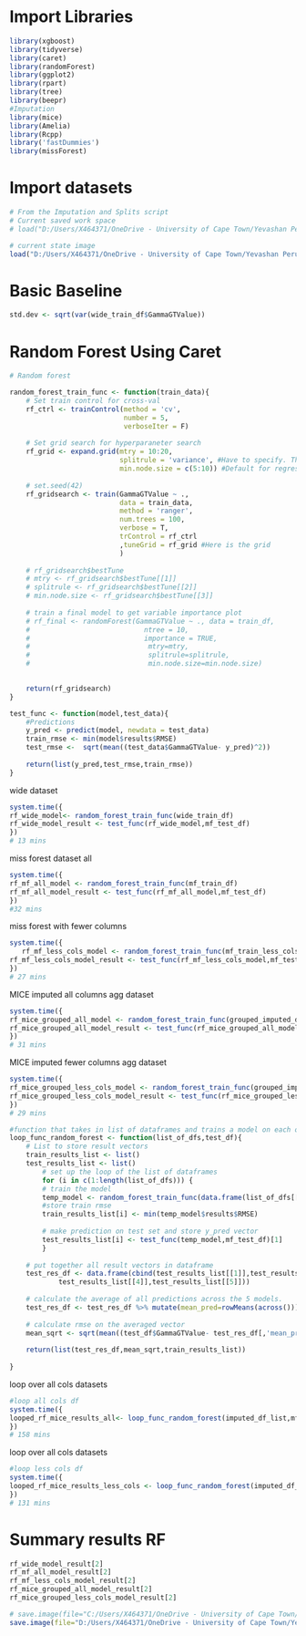 # Import Libraries
```r
library(xgboost)
library(tidyverse)
library(caret)
library(randomForest)
library(ggplot2)
library(rpart)
library(tree)
library(beepr)
#Imputation
library(mice)
library(Amelia)
library(Rcpp)
library('fastDummies')
library(missForest)
```

# Import datasets 
```r
# From the Imputation and Splits script
# Current saved work space
# load("D:/Users/X464371/OneDrive - University of Cape Town/Yevashan Perumal MSc - OneDrive/Data/post_imputation_output_data.Rdata")

# current state image
load("D:/Users/X464371/OneDrive - University of Cape Town/Yevashan Perumal MSc - OneDrive/Data/modelling_image_v3_rf.Rdata")


```

# Basic Baseline
```r
std.dev <- sqrt(var(wide_train_df$GammaGTValue))
```

# Random Forest Using Caret
```r
# Random forest

random_forest_train_func <- function(train_data){
    # Set train control for cross-val
    rf_ctrl <- trainControl(method = 'cv',
                            number = 5,
                            verboseIter = F)
    
    # Set grid search for hyperparaneter search
    rf_grid <- expand.grid(mtry = 10:20,
                           splitrule = 'variance', #Have to specify. This is RSS for reg.
                           min.node.size = c(5:10)) #Default for regression is 5. Controls tree size.
    
    # set.seed(42)
    rf_gridsearch <- train(GammaGTValue ~ ., 
                           data = train_data,
                           method = 'ranger',
                           num.trees = 100,
                           verbose = T,
                           trControl = rf_ctrl
                           ,tuneGrid = rf_grid #Here is the grid
                           ) 
    
    # rf_gridsearch$bestTune
    # mtry <- rf_gridsearch$bestTune[[1]]
    # splitrule <- rf_gridsearch$bestTune[[2]]
    # min.node.size <- rf_gridsearch$bestTune[[3]]
    
    # train a final model to get variable importance plot
    # rf_final <- randomForest(GammaGTValue ~ ., data = train_df,
    #                            ntree = 10,
    #                            importance = TRUE,
    #                             mtry=mtry,
    #                             splitrule=splitrule,
    #                             min.node.size=min.node.size)

    
    return(rf_gridsearch)
}
```


```r
test_func <- function(model,test_data){
    #Predictions
    y_pred <- predict(model, newdata = test_data)
    train_rmse <- min(model$results$RMSE)
    test_rmse <-  sqrt(mean((test_data$GammaGTValue- y_pred)^2))
    
    return(list(y_pred,test_rmse,train_rmse))
}
```

wide dataset
```r
system.time({
rf_wide_model<- random_forest_train_func(wide_train_df)
rf_wide_model_result <- test_func(rf_wide_model,mf_test_df)  
})
# 13 mins
```

miss forest dataset all
```r
system.time({
rf_mf_all_model <- random_forest_train_func(mf_train_df)
rf_mf_all_model_result <- test_func(rf_mf_all_model,mf_test_df)   
})
#32 mins
```

miss forest with fewer columns
```r
system.time({
   rf_mf_less_cols_model <- random_forest_train_func(mf_train_less_cols_df )
rf_mf_less_cols_model_result <- test_func(rf_mf_less_cols_model,mf_test_df) 
})
# 27 mins
```

MICE imputed all columns agg dataset
```r
system.time({
rf_mice_grouped_all_model <- random_forest_train_func(grouped_imputed_df)
rf_mice_grouped_all_model_result <- test_func(rf_mice_grouped_all_model,mf_test_df)
})
# 31 mins
```

MICE imputed fewer columns agg dataset
```r
system.time({
rf_mice_grouped_less_cols_model <- random_forest_train_func(grouped_imputed_less_cols_df)
rf_mice_grouped_less_cols_model_result <- test_func(rf_mice_grouped_less_cols_model,mf_test_df)
})
# 29 mins


```

```r
#function that takes in list of dataframes and trains a model on each one.stores the y_test vector
loop_func_random_forest <- function(list_of_dfs,test_df){
    # List to store result vectors
    train_results_list <- list()
    test_results_list <- list()
        # set up the loop of the list of dataframes
        for (i in c(1:length(list_of_dfs))) {
        # train the model
        temp_model <- random_forest_train_func(data.frame(list_of_dfs[[i]]))
        #store train rmse
        train_results_list[i] <- min(temp_model$results$RMSE)
        
        # make prediction on test set and store y_pred vector
        test_results_list[i] <- test_func(temp_model,mf_test_df)[1]
        }
    
    # put together all result vectors in dataframe
    test_res_df <- data.frame(cbind(test_results_list[[1]],test_results_list[[2]],test_results_list[[3]],
            test_results_list[[4]],test_results_list[[5]]))
    
    # calculate the average of all predictions across the 5 models.
    test_res_df <- test_res_df %>% mutate(mean_pred=rowMeans(across()))
    
    # calculate rmse on the averaged vector
    mean_sqrt <- sqrt(mean((test_df$GammaGTValue- test_res_df[,'mean_pred'])^2))
    
    return(list(test_res_df,mean_sqrt,train_results_list))
    
}
```

loop over all cols datasets
```r
#loop all cols df
system.time({
looped_rf_mice_results_all<- loop_func_random_forest(imputed_df_list,mf_test_df)
})
# 158 mins
```

loop over all cols datasets
```r
#loop less cols df
system.time({
looped_rf_mice_results_less_cols <- loop_func_random_forest(imputed_df_less_cols_list,mf_test_df)
})
# 131 mins
```


# Summary results RF
```r
rf_wide_model_result[2]
rf_mf_all_model_result[2]
rf_mf_less_cols_model_result[2]
rf_mice_grouped_all_model_result[2]
rf_mice_grouped_less_cols_model_result[2]
```


```r
# save.image(file="C:/Users/X464371/OneDrive - University of Cape Town/Yevashan Perumal MSc - OneDrive/Data/modelling_image.Rdata")
save.image(file="D:/Users/X464371/OneDrive - University of Cape Town/Yevashan Perumal MSc - OneDrive/Data/modelling_image_v3_rf.Rdata")

```